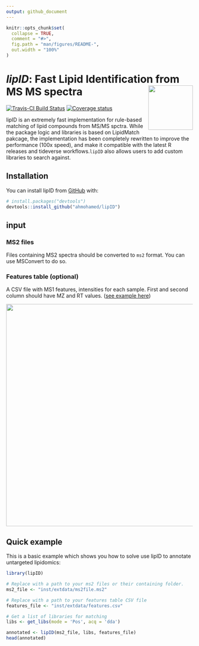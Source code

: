```yaml
---
output: github_document
---
```


<!-- README.md is generated from README.Rmd. Please edit that file -->

```r
knitr::opts_chunk$set(
  collapse = TRUE,
  comment = "#>",
  fig.path = "man/figures/README-",
  out.width = "100%"
)
```
# *lipID*: Fast Lipid Identification from MS MS spectra <img src="man/figures/logo.png" align="right" alt="" width="120" />


<!-- badges: start -->
[![Travis-CI Build Status](https://travis-ci.org/ahmohamed/lipidr.svg?branch=master)](https://travis-ci.org/ahmohamed/lipID)
[![Coverage status](https://codecov.io/gh/ahmohamed/lipID/branch/master/graph/badge.svg)](https://codecov.io/github/ahmohamed/lipID?branch=master)
<!-- badges: end -->

lipID is an extremely fast implementation for rule-based matching of
lipid compounds from MS/MS spctra. While the package logic and libraries
is based on LipidMatch pakcage, the implementation has been completely
rewritten to improve the performance (100x speed), and make it compatible
with the latest R releases and tideverse workflows.`lipID` also allows
users to add custom libraries to search against.

## Installation

You can install lipID from [GitHub](https://github.com/lipID) with:

``` r
# install.packages("devtools")
devtools::install_github("ahmohamed/lipID")
```
## input
### MS2 files
Files containing MS2 spectra should be converted to `ms2` format. You can use MSConvert to do so.

### Features table (optional)
A CSV file with MS1 features, intensities for each sample. First and second column should have MZ and RT values. ([see example here](inst/extdata/features.csv))

<img src="man/figures/feature_table.png" width="600">

## Quick example

This is a basic example which shows you how to solve use lipID to annotate untargeted lipidomics:

```r
library(lipID)

# Replace with a path to your ms2 files or their containing folder.
ms2_file <- "inst/extdata/ms2file.ms2"

# Replace with a path to your features table CSV file
features_file <- "inst/extdata/features.csv"

# Get a list of libraries for matching
libs <- get_libs(mode = 'Pos', acq = 'dda')

annotated <- lipID(ms2_file, libs, features_file)
head(annotated)
```
